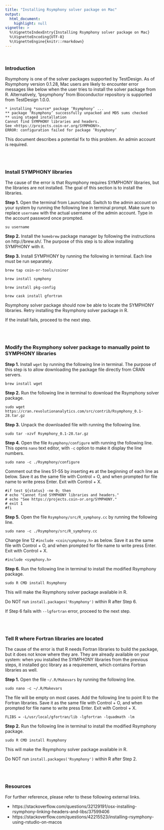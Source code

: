```yaml
---
title: "Installing Rsymphony solver package on Mac"
output: 
  html_document: 
    highlight: null
vignette: >
  %\VignetteIndexEntry{Installing Rsymphony solver package on Mac}
  %\VignetteEncoding{UTF-8}
  %\VignetteEngine{knitr::rmarkdown}
---
```


<br/>

### Introduction

Rsymphony is one of the solver packages supported by TestDesign. As of Rsymphony version 0.1.28, Mac users are likely to encounter error messages like below when the user tries to install the solver package from R. Alternatively, 'lpsymphony' from Bioconductor repository is supported from TestDesign 1.0.0.

```
* installing *source* package ‘Rsymphony’ ...
** package ‘Rsymphony’ successfully unpacked and MD5 sums checked
** using staged installation
Cannot find SYMPHONY libraries and headers.
See <https://projects.coin-or.org/SYMPHONY>.
ERROR: configuration failed for package ‘Rsymphony’
```

This document describes a potential fix to this problem. An admin account is required.

<br/>
<br/>

### Install SYMPHONY libraries

The cause of the error is that Rsymphony requires SYMPHONY libraries, but the libraries are not installed. The goal of this section is to install the libraries.

**Step 1.** Open the terminal from Launchpad. Switch to the admin account on your system by running the following line in terminal prompt. Make sure to replace `username` with the actual username of the admin account. Type in the account password once prompted.

```
su username
```

**Step 2.** Install the `homebrew` package manager by following the instructions on http://brew.sh/. The purpose of this step is to allow installing SYMPHONY with it.

**Step 3.** Install SYMPHONY by running the following in terminal. Each line must be run separately.

```
brew tap coin-or-tools/coinor
```

```
brew install symphony
```

```
brew install pkg-config
```

```
brew cask install gfortran
```

Rsymphony solver package should now be able to locate the SYMPHONY libraries. Retry installing the Rsymphony solver package in R.

If the install fails, proceed to the next step.

<br/>
<br/>

### Modify the Rsymphony solver package to manually point to SYMPHONY libraries

**Step 1.** Install `wget` by running the following line in terminal. The purpose of this step is to allow downloading the package file directly from CRAN servers.

```
brew install wget
```

**Step 2.** Run the following line in terminal to download the Rsymphony solver package.

```
sudo wget https://cran.revolutionanalytics.com/src/contrib/Rsymphony_0.1-28.tar.gz 
```

**Step 3.** Unpack the downloaded file with running the following line.

```
sudo tar -xzvf Rsymphony_0.1-28.tar.gz
```

**Step 4.** Open the file `Rsymphony/configure` with running the following line. This opens `nano` text editor, with `-c` option to make it display the line numbers.

```
sudo nano -c ./Rsymphony/configure
```

Comment out the lines 51-55 by inserting `#`s at the beginning of each line as below. Save it as the same file with Control + O, and when prompted for file name to write press Enter. Exit with Control + X.

```
#if test ${status} -ne 0; then 
# echo "Cannot find SYMPHONY libraries and headers." 
# echo "See https://projects.coin-or.org/SYMPHONY."
# exit 1 
#fi
```

**Step 5.** Open the file `Rsymphony/src/R_symphony.cc` by running the following line.

```
sudo nano -c ./Rsymphony/src/R_symphony.cc
```

Change line 12 `#include <coin/symphony.h>` as below. Save it as the same file with Control + O, and when prompted for file name to write press Enter. Exit with Control + X.

```
#include <symphony.h>
```

**Step 6.** Run the following line in terminal to install the modified Rsymphony package. 

```
sudo R CMD install Rsymphony
```

This will make the Rsymphony solver package available in R.

Do NOT run `install.packages('Rsymphony')` within R after Step 6.

If Step 6 fails with `--lgfortran` error, proceed to the next step.

<br/>
<br/>

### Tell R where Fortran libraries are located

The cause of the error is that R needs Fortran libraries to build the package, but it does not know where they are. They are already available on your system: when you installed the SYMPHONY libraries from the previous steps, it installed gcc library as a requirement, which contains Fortran libraries as well. 

**Step 1.** Open the file `~/.R/Makevars` by running the following line.

```
sudo nano -c ~/.R/Makevars
```

The file will be empty on most cases. Add the following line to point R to the Fortran libraries. Save it as the same file with Control + O, and when prompted for file name to write press Enter. Exit with Control + X.

```
FLIBS = -L/usr/local/gfortran/lib -lgfortran -lquadmath -lm
```

**Step 2.** Run the following line in terminal to install the modified Rsymphony package.

```
sudo R CMD install Rsymphony
```

This will make the Rsymphony solver package available in R.

Do NOT run `install.packages('Rsymphony')` within R after Step 2.

<br/>
<br/>

### Resources

For further reference, please refer to these following external links.

* https://stackoverflow.com/questions/32129191/osx-installing-rsymphony-linking-headers-and-libs/37599406
* https://stackoverflow.com/questions/42215523/installing-rsymphony-using-rstudio-on-macos

